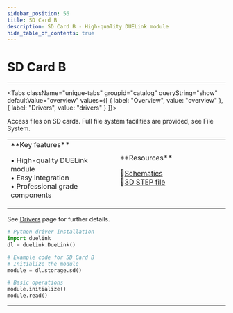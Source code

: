 ```yaml
---
sidebar_position: 56
title: SD Card B
description: SD Card B - High-quality DUELink module
hide_table_of_contents: true
---
```



# SD Card B

<ImageSection 
  product="stsdcard-b"
  tagline="SD Card Module"
/>

---

<Tabs className="unique-tabs" groupid="catalog" queryString="show" defaultValue="overview"
  values={[
    {
        label: "Overview",
        value: "overview"
    },
    {
        label: "Drivers",
        value: "drivers"
    }
]}>

<TabItem value="overview">

Access files on SD cards. Full file system facilities are provided, see File System.

<table><td width='50%'>
**Key features**

• High-quality DUELink module<br/>
• Easy integration<br/>
• Professional grade components<br/>

</td><td width='50%'>
**Resources**
 
📄[Schematics](/sch/gdl-stsdcard-b.pdf)<br/>
🔩[3D STEP file](/3d/gdl-stsdcard-b.step)<br/>
</td></table>

</TabItem>

<TabItem value="drivers">

See [Drivers](/docs/engine/drivers) page for further details.

```python
# Python driver installation
import duelink
dl = duelink.DueLink()

# Example code for SD Card B
# Initialize the module
module = dl.storage.sd()

# Basic operations
module.initialize()
module.read()
```

</TabItem>


</Tabs>

---

<OrderSection
    product="DUELink SD Card B"
    partnumber="GDL-STSDCARD-B"
    price="$19.99"
/>
